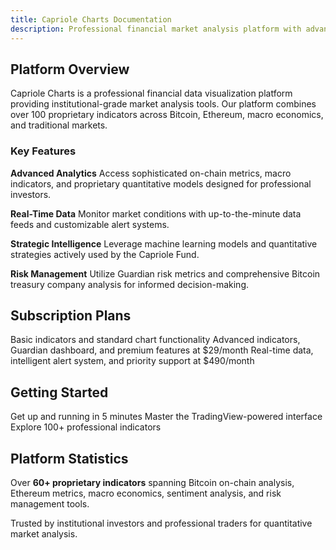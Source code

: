 ```yaml
---
title: Capriole Charts Documentation
description: Professional financial market analysis platform with advanced on-chain metrics, macro indicators, and quantitative trading strategies
---
```


## Platform Overview

Capriole Charts is a professional financial data visualization platform providing institutional-grade market analysis tools. Our platform combines over 100 proprietary indicators across Bitcoin, Ethereum, macro economics, and traditional markets.

### Key Features

**Advanced Analytics**
Access sophisticated on-chain metrics, macro indicators, and proprietary quantitative models designed for professional investors.

**Real-Time Data**
Monitor market conditions with up-to-the-minute data feeds and customizable alert systems.

**Strategic Intelligence**
Leverage machine learning models and quantitative strategies actively used by the Capriole Fund.

**Risk Management**
Utilize Guardian risk metrics and comprehensive Bitcoin treasury company analysis for informed decision-making.

## Subscription Plans

<CardGroup cols={3}>
  <Card title="Free Plan" href="https://capriole.com/pricing">
    Basic indicators and standard chart functionality
  </Card>
  
  <Card title="Pro Plan" href="https://capriole.com/pricing">
    Advanced indicators, Guardian dashboard, and premium features at $29/month
  </Card>
  
  <Card title="Premium Plan" href="https://capriole.com/pricing">
    Real-time data, intelligent alert system, and priority support at $490/month
  </Card>
</CardGroup>

## Getting Started

<CardGroup cols={3}>
  <Card title="Quick Start Guide" icon="bolt" href="/guides/quick-start">
    Get up and running in 5 minutes
  </Card>
  
  <Card title="Chart Interface" icon="chart-line" href="/guides/chart-interface">
    Master the TradingView-powered interface
  </Card>
  
  <Card title="Indicator Reference" icon="book" href="/indicators/strategies/macro-index-btc">
    Explore 100+ professional indicators
  </Card>
</CardGroup>

## Platform Statistics

Over **60+ proprietary indicators** spanning Bitcoin on-chain analysis, Ethereum metrics, macro economics, sentiment analysis, and risk management tools.

Trusted by institutional investors and professional traders for quantitative market analysis.